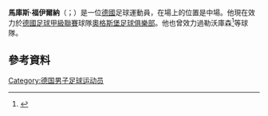 {{blpsources|time=2015-05-18T02:25:23+00:00}}
{{expand|time=2015-05-18T02:25:23+00:00}}
'''馬庫斯·福伊爾納'''（{{lang-de|Markus Feulner}}；{{bd|1982年|2月12日}}）是一位[[德國|德國]]足球運動員，在場上的位置是中場。他現在效力於[[德國足球甲級聯賽|德國足球甲級聯賽]]球隊[[奧格斯堡足球俱樂部|奧格斯堡足球俱樂部]]。他也曾效力過勒沃庫森<ref>{{cite news | url = http://www.allgemeine-zeitung.de/sport/vereine/mainz05/objekt.php3?artikel_id=3588125 | title = Feulner will Sprung zurück in Eliteklasse schaffen | work = Allgemeine Zeitung | date = 13 January 2009 | language = de | accessdate = 2015-05-18 | archive-date = 2020-03-30 | archive-url = https://web.archive.org/web/20200330174803/http://www.allgemeine-zeitung.de/sport/vereine/mainz05/objekt.php3?artikel_id=3588125 | dead-url = no }}</ref>等球隊。
== 參考資料 ==
{{reflist}}

{{DEFAULTSORT: Feulner, Markus}}
[[Category:德国男子足球运动员|Category:德国男子足球运动员]]